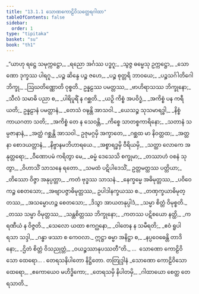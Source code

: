 ```yaml
---
title: "13.1.1 သောဏကောဠိဝိသတ္ထေရဂါထာ"
tableOfContents: false
sidebar:
  order: 1
type: "tipitaka"
basket: "su"
book: "th1"
---
```



<DynamicBreadcrumb />

<Division number="632" book="th1">

<Paragraph number="954" type="verses" book="th1">
_“ယာဟု ရဋ္ဌေ သမုက္ကဋ္ဌော,_  
_ရညော အင်္ဂဿ ပဒ္ဓဂူ;_  
_သွဇ္ဇ ဓမ္မေသု ဥက္ကဋ္ဌော,_  
_သောဏော ဒုက္ခဿ ပါရဂူ._  

</Paragraph>

</Division>
<Division number="633" book="th1">

<Paragraph number="955" type="verses" book="th1">
_ပဉ္စ ဆိန္ဒေ ပဉ္စ ဇဟေ,_  
_ပဉ္စ စုတ္တရိ ဘာဝယေ;_  
_ပဉ္စသင်္ဂါတိဂေါ ဘိက္ခု,_  
_ဩဃတိဏ္ဏောတိ ဝုစ္စတိ._  

</Paragraph>

</Division>
<Division number="634" book="th1">

<Paragraph number="956" type="verses" book="th1">
ဥန္နဠဿ ပမတ္တဿ,_  
_ဗာဟိရာသဿ ဘိက္ခုနော;_  
_သီလံ သမာဓိ ပညာ စ,_  
_ပါရိပူရိံ န ဂစ္ဆတိ._  

</Paragraph>

</Division>
<Division number="635" book="th1">

<Paragraph number="957" type="verses" book="th1">
_ယဉှိ ကိစ္စံ အပဝိဒ္ဓံ,_  
_အကိစ္စံ ပန ကရီယတိ;_  
ဥန္နဠာနံ ပမတ္တာနံ,_  
_တေသံ ဝဍ္ဎန္တိ အာသဝါ._  

</Paragraph>

</Division>
<Division number="636" book="th1">

<Paragraph number="958" type="verses" book="th1">
_ယေသဉ္စ သုသမာရဒ္ဓါ,_  
_နိစ္စံ ကာယဂတာ သတိ;_  
_အကိစ္စံ တေ န သေဝန္တိ,_  
_ကိစ္စေ သာတစ္စကာရိနော;_  
_သတာနံ သမ္ပဇာနာနံ,_  
_အတ္ထံ ဂစ္ဆန္တိ အာသဝါ._  

</Paragraph>

</Division>
<Division number="637" book="th1">

<Paragraph number="959" type="verses" book="th1">
ဥဇုမဂ္ဂမှိ အက္ခာတေ,_  
_ဂစ္ဆထ မာ နိဝတ္တထ;_  
_အတ္တနာ စောဒယတ္တာနံ,_  
_နိဗ္ဗာနမဘိဟာရယေ._  

</Paragraph>

</Division>
<Division number="638" book="th1">

<Paragraph number="960" type="verses" book="th1">
_အစ္စာရဒ္ဓမှိ ဝီရိယမှိ,_  
_သတ္ထာ လောကေ အနုတ္တရော;_  
_ဝီဏောပမံ ကရိတွာ မေ,_  
_ဓမ္မံ ဒေသေသိ စက္ခုမာ;_  
_တဿာဟံ ဝစနံ သုတွာ,_  
_ဝိဟာသိံ သာသနေ ရတော._  

</Paragraph>

</Division>
<Division number="639" book="th1">

<Paragraph number="961" type="verses" book="th1">
_သမထံ ပဋိပါဒေသိံ,_  
ဥတ္တမတ္ထဿ ပတ္တိယာ;_  
_တိဿော ဝိဇ္ဇာ အနုပ္ပတ္တာ,_  
_ကတံ ဗုဒ္ဓဿ သာသနံ._  

</Paragraph>

</Division>
<Division number="640" book="th1">

<Paragraph number="962" type="verses" book="th1">
_နေက္ခမ္မေ အဓိမုတ္တဿ,_  
_ပဝိဝေကဉ္စ စေတသော;_  
_အဗျာပဇ္ဇာဓိမုတ္တဿ,_  
ဥပါဒါနက္ခယဿ စ._  

</Paragraph>

</Division>
<Division number="641" book="th1">

<Paragraph number="963" type="verses" book="th1">
_တဏှက္ခယာဓိမုတ္တဿ,_  
_အသမ္မောဟဉ္စ စေတသော;_  
_ဒိသွာ အာယတနုပ္ပါဒံ,_  
_သမ္မာ စိတ္တံ ဝိမုစ္စတိ._  

</Paragraph>

</Division>
<Division number="642" book="th1">

<Paragraph number="964" type="verses" book="th1">
_တဿ သမ္မာ ဝိမုတ္တဿ,_  
_သန္တစိတ္တဿ ဘိက္ခုနော;_  
_ကတဿ ပဋိစယော နတ္ထိ,_  
_ကရဏီယံ န ဝိဇ္ဇတိ._  

</Paragraph>

</Division>
<Division number="643" book="th1">

<Paragraph number="965" type="verses" book="th1">
_သေလော ယထာ ဧကဂ္ဃနော,_  
_ဝါတေန န သမီရတိ;_  
_ဧဝံ ရူပါ ရသာ သဒ္ဒါ,_  
_ဂန္ဓာ ဖဿာ စ ကေဝလာ._  

</Paragraph>

</Division>
<Division number="644" book="th1">

<Paragraph number="966" type="verses" book="th1">
ဣဋ္ဌာ ဓမ္မာ အနိဋ္ဌာ စ,_  
_နပ္ပဝေဓေန္တိ တာဒိနော;_  
_ဌိတံ စိတ္တံ ဝိသညုတ္တံ,_  
_ဝယဉ္စဿာနုပဿတီ”တိ._  


</Paragraph>
</Division>

<Paragraph number="967" type="center" book="th1">
…  သောဏော ကောဠိဝိသော ထေရော… .



</Paragraph>

<Paragraph number="968" type="center" book="th1">
တေရသနိပါတော နိဋ္ဌိတော.



</Paragraph>

<Paragraph number="969" type="center" book="th1">
တတြုဒ္ဒါနံ


</Paragraph>

<Paragraph number="970" type="verses" book="th1">
_သောဏော ကောဠိဝိသော ထေရော,_  
_ဧကောယေဝ မဟိဒ္ဓိကော;_  
_တေရသမှိ နိပါတမှိ,_  
_ဂါထာယော စေတ္ထ တေရသာတိ._
</Paragraph>